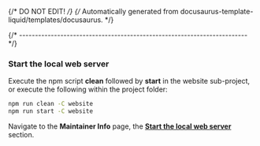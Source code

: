 {/* DO NOT EDIT! */}
{/* Automatically generated from docusaurus-template-liquid/templates/docusaurus. */}

{/* ------------------------------------------------------------------------ */}

### Start the local web server

Execute the npm script **clean** followed by **start** in the website sub-project,
or execute the following within the project folder:

```sh
npm run clean -C website
npm run start -C website
```

Navigate to the **Maintainer Info** page,
the **[Start the local web server](http://localhost:3000/doxygen2docusaurus/docs/maintainer/#start-the-local-web-server)** section.
